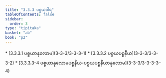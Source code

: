 ```yaml
---
title: "3.3.3 ပစ္စယဝါရ"
tableOfContents: false
sidebar:
  order: 3
type: "tipitaka"
basket: "ab"
book: "p2"
---
```



<DynamicBreadcrumb />



<TableOfContents book="p2" section="3.3.3">
* [3.3.3.1 ပစ္စယာနုလောမ](3-3-3/3-3-3-1)
* [3.3.3.2 ပစ္စယပစ္စနီယ](3-3-3/3-3-3-2)
* [3.3.3.3–4 ပစ္စယာနုလောမပစ္စနီယ-ပစ္စယပစ္စနီယာနုလောမ](3-3-3/3-3-3-3–4)
</TableOfContents>